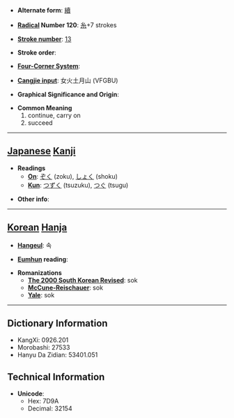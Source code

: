 * '''Alternate form''': [[續]]

* '''[[Wiktionary:Chinese radical index| Radical]] Number 120''': [[Wiktionary:Chinese radical index 糸|糸]]+7 strokes

* '''[[Wiktionary:Chinese total strokes index|Stroke number]]''': [[Wiktionary:Chinese total strokes index 13|13]]

* '''Stroke order''': 

* '''[[Wiktionary:Chinese four corner index|Four-Corner System]]''': 

* '''[[Wiktionary:Chinese Cangjie index|Cangjie input]]''': 女火土月山 (VFGBU)

* '''Graphical Significance and Origin''': 

* '''Common Meaning'''
*#continue, carry on
*# succeed


----

== [[Japanese]] [[Kanji]] ==

* '''Readings'''
** '''[[On]]''': [[ぞく]] (zoku), [[しょく]] (shoku)
** '''[[Kun]]''': [[つずく]] (tsuzuku), [[つぐ]] (tsugu)

* '''Other info''':  

----

== [[Korean]] [[Hanja]] ==

* '''[[Hangeul]]''': 속

* '''[[Eumhun]] reading''': 

* '''Romanizations'''
** '''[[The 2000 South Korean Revised Romanization|The 2000 South Korean Revised]]''': sok
** '''[[McCune-Reischauer]]''': sok
** '''[[Yale]]''': sok

----

== Dictionary Information ==

* KangXi: 0926.201
* Morobashi: 27533
* Hanyu Da Zidian: 53401.051

== Technical Information ==

* '''Unicode''':
** Hex: 7D9A
** Decimal: 32154
